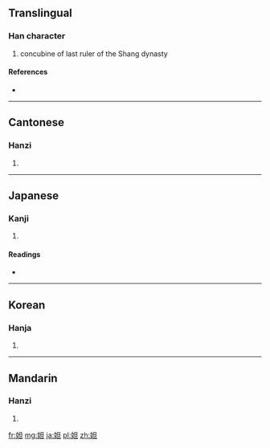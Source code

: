 ==Translingual==

===Han character===
{{Han char|rn=38|rad=女|as=05|sn=8|four=4641<sub>0</sub>|canj=女日一 (VAM)}}

# concubine of last ruler of the Shang dynasty

====References====
* {{Han ref|kx=0257.190|dkj=06129|dj=0522.150|hdz=21036.060|uh=59B2|ud=22962|bh=CC48|bd=52296}}

----

==Cantonese==

===Hanzi===
{{yue-hanzi|jyut=|y=daat3}}

# {{defn|lang=yue|sort=女05}}

----

==Japanese==

===Kanji===
{{ja-kanji|grade=|rs=女05}}

# {{defn|lang=ja|sort=女05}}

====Readings====
* {{ja-readings|on=[[だつ]] (datsu)|kun=}}

----

==Korean==

===Hanja===
{{ko-hanja|hangeul=달|rv=dal|mr=tal}}

# {{defn|lang=ko|sort=女05}}

----

==Mandarin==

===Hanzi===
{{cmn-hanzi|pin=[[dá]] ([[da2]])|wg=ta<sup>2</sup>}}

# {{defn|lang=cmn|sort=女05}}

[[fr:妲]]
[[mg:妲]]
[[ja:妲]]
[[pl:妲]]
[[zh:妲]]